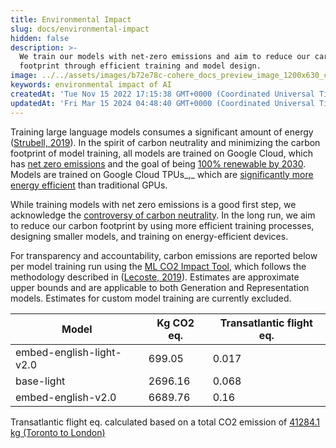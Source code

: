 ```yaml
---
title: Environmental Impact
slug: docs/environmental-impact
hidden: false
description: >-
  We train our models with net-zero emissions and aim to reduce our carbon
  footprint through efficient training and model design.
image: ../../assets/images/b72e78c-cohere_docs_preview_image_1200x630_copy.jpg
keywords: environmental impact of AI
createdAt: 'Tue Nov 15 2022 17:15:38 GMT+0000 (Coordinated Universal Time)'
updatedAt: 'Fri Mar 15 2024 04:48:40 GMT+0000 (Coordinated Universal Time)'
---
```

Training large language models consumes a significant amount of energy (<a href="https://arxiv.org/pdf/1906.02243.pdf" target="_blank">Strubell, 2019</a>). In the spirit of carbon neutrality and minimizing the carbon footprint of model training, all models are trained on Google Cloud, which has <a href="https://cloud.google.com/sustainability" target="_blank">net zero emissions</a> and the goal of being <a href="https://blog.google/outreach-initiatives/sustainability/our-third-decade-climate-action-realizing-carbon-free-future/" target="_blank">100% renewable by 2030</a>. Models are trained on Google Cloud TPUs_,_ which are <a href="https://dl.acm.org/doi/abs/10.1145/3079856.3080246" target="_blank">significantly more energy efficient</a> than traditional GPUs.

While training models with net zero emissions is a good first step, we acknowledge the <a href="http://www.vox.com/2020/2/27/20994118/carbon-offset-climate-change-net-zero-neutral-emissions" target="_blank">controversy of carbon neutrality</a>. In the long run, we aim to reduce our carbon footprint by using more efficient training processes, designing smaller models, and training on energy-efficient devices.

For transparency and accountability, carbon emissions are reported below per model training run using the <a href="https://mlco2.github.io/impact/" target="_blank">ML CO2 Impact Tool</a>, which follows the methodology described in (<a href="https://arxiv.org/pdf/1910.09700" target="_blank">Lecoste, 2019</a>). Estimates are approximate upper bounds and are applicable to both Generation and Representation models. Estimates for custom model training are currently excluded.

| **Model**                | Kg CO2 eq. | **Transatlantic flight eq.** |
| ------------------------ | ---------- | ---------------------------- |
| embed-english-light-v2.0 | 699.05     | 0.017                        |
| base-light               | 2696.16    | 0.068                        |
| embed-english-v2.0       | 6689.76    | 0.16                         |

Transatlantic flight eq. calculated based on a total CO2 emission of <a href="https://www.icao.int/environmental-protection/CarbonOffset/Pages/default.aspx" target="_blank">41284.1 kg (Toronto to London) </a>
